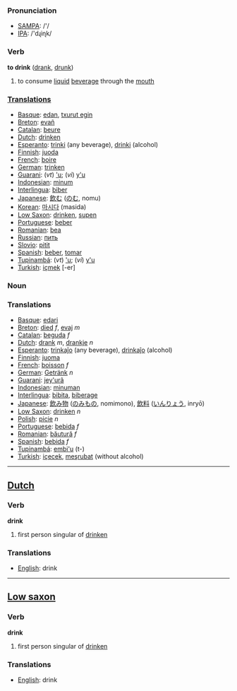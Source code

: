 === Pronunciation ===
*[[w:SAMPA|SAMPA]]: /'/
*[[w:IPA|IPA]]: /'dɻiɳk/

=== Verb ===

'''to drink''' ([[drank]], [[drunk]])

# to consume [[liquid]] [[beverage]] through the [[mouth]]

===[[Translation]]s===
*[[Basque]]: [[edan]], [[txurut egin]]
*[[Breton]]: [[evañ]]
*[[Catalan]]: [[beure]]
*[[Dutch]]: [[drinken]]
*[[Esperanto]]: [[trinki]] (any beverage), [[drinki]] (alcohol)
*[[Finnish]]: [[juoda]]
*[[French]]: [[boire]]
*[[German]]: [[trinken]]
*[[Guarani]]: (''vt'') [['u]]; (''vi'') [[y'u]]
*[[Indonesian]]: [[minum]]
*[[Interlingua]]: [[biber]]
*[[Japanese]]: [[飲む]] ([[のむ]], nomu)
*[[Korean]]: [[마시다]] (masida)
*[[Low Saxon]]: [[drinken]], [[supen]]
*[[Portuguese]]: [[beber]]
*[[Romanian]]: [[bea]]
*[[Russian]]: [[пить]]
*[[Slovio]]: [[pitit]]
*[[Spanish]]: [[beber]], [[tomar]]
*[[Tupinambá]]: (''vt'') [['u]]; (''vi'') [[y'u]]
*[[Turkish]]: [[içmek]] [-er]

=== Noun ===
=== Translations ===
*[[Basque]]: [[edari]]
*[[Breton]]: [[died]] ''f'', [[evaj]] ''m''
*[[Catalan]]: [[beguda]] ''f''
*[[Dutch]]: [[drank]] ''m'', [[drankje]] ''n''
*[[Esperanto]]: [[trinkaĵo]] (any beverage), [[drinkaĵo]] (alcohol)
*[[Finnish]]: [[juoma]]
*[[French]]: [[boisson]] ''f''
*[[German]]: [[Getränk]] ''n''
*[[Guarani]]: [[jey'urã]]
*[[Indonesian]]: [[minum|minuman]]
*[[Interlingua]]: [[bibita]], [[biberage]]
*[[Japanese]]: [[飲み物]] ([[のみもの]], nomimono), [[飲料]] ([[いんりょう]], inryō)
*[[Low Saxon]]: [[drinken]] ''n''
*[[Polish]]: [[picie]] ''n''
*[[Portuguese]]: [[bebida]] ''f''
*[[Romanian]]: [[băutură]] ''f''
*[[Spanish]]: [[bebida]] ''f''
*[[Tupinambá]]: [[embi'u]] (t-)
*[[Turkish]]: [[içecek]], [[meşrubat]] (without alcohol)

----

==[[Dutch]]==

=== Verb ===

'''drink'''

# first person singular of [[drinken]]

=== Translations ===
*[[English]]: drink

----
==[[Low saxon]]==

=== Verb ===

'''drink'''

# first person singular of [[drinken]]

=== Translations ===
*[[English]]: drink